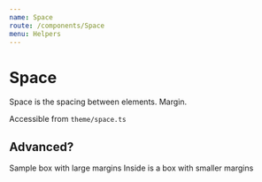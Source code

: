 ```yaml
---
name: Space
route: /components/Space
menu: Helpers
---
```




# Space

Space is the spacing between elements. Margin.

Accessible from `theme/space.ts`

## Advanced?

<Playground>
  <Box bg="green" sx={{ borderRadius: "m" }} width="400px" my="xl" textAlign="center">Sample box with large margins
    <Box bg="green" width="400px" my="xs" textAlign="center">Inside is a box with smaller margins</Box>
  </Box>
</Playground>


